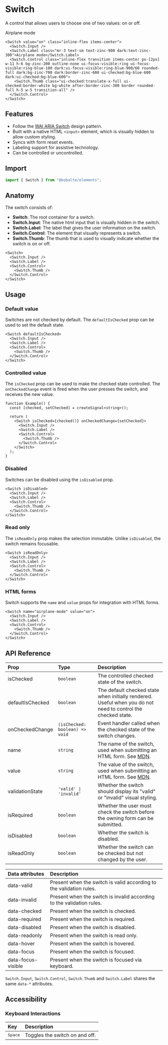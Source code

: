 

# Switch

A control that allows users to choose one of two values: on or off.

<Preview isCentered>
  <Switch value="on" class="inline-flex items-center">
    <Switch.Input />
    <Switch.Label class="mr-3 text-sm text-zinc-900 dark:text-zinc-300">Airplane mode</Switch.Label>
    <Switch.Control class="inline-flex transition items-center px-[2px] w-11 h-6 bg-zinc-200 outline-none ui-focus-visible:ring ui-focus-visible:ring-blue-100 dark:ui-focus-visible:ring-blue-900/60 rounded-full dark:bg-zinc-700 dark:border-zinc-600 ui-checked:bg-blue-600 dark:ui-checked:bg-blue-600">
      <Switch.Thumb class="ui-checked:translate-x-full ui-checked:border-white bg-white after:border-zinc-300 border rounded-full h-5 w-5 transition-all" />
    </Switch.Control>
  </Switch>
</Preview>

```tsx
<Switch value="on" class="inline-flex items-center">
  <Switch.Input />
  <Switch.Label class="mr-3 text-sm text-zinc-900 dark:text-zinc-300">Airplane mode</Switch.Label>
  <Switch.Control class="inline-flex transition items-center px-[2px] w-11 h-6 bg-zinc-200 outline-none ui-focus-visible:ring ui-focus-visible:ring-blue-100 dark:ui-focus-visible:ring-blue-900/60 rounded-full dark:bg-zinc-700 dark:border-zinc-600 ui-checked:bg-blue-600 dark:ui-checked:bg-blue-600">
    <Switch.Thumb class="ui-checked:translate-x-full ui-checked:border-white bg-white after:border-zinc-300 border rounded-full h-5 w-5 transition-all" />
  </Switch.Control>
</Switch>
```

## Features

- Follow the [WAI ARIA Switch](https://www.w3.org/WAI/ARIA/apg/patterns/switch/) design pattern.
- Built with a native HTML `<input>` element, which is visually hidden to allow custom styling.
- Syncs with form reset events.
- Labeling support for assistive technology.
- Can be controlled or uncontrolled.

## Import

```ts
import { Switch } from "@kobalte/elements";
```

## Anatomy

The switch consists of:

- **Switch**: The root container for a switch.
- **Switch.Input**: The native html input that is visually hidden in the switch.
- **Switch.Label**: The label that gives the user information on the switch.
- **Switch.Control**: The element that visually represents a switch.
- **Switch.Thumb**: The thumb that is used to visually indicate whether the switch is on or off.

```tsx
<Switch>
  <Switch.Input />
  <Switch.Label />
  <Switch.Control>
    <Switch.Thumb />
  </Switch.Control>
</Switch>
```

## Usage

### Default value

Switches are not checked by default. The `defaultIsChecked` prop can be used to set the default state.

```tsx {0}
<Switch defaultIsChecked>
  <Switch.Input />
  <Switch.Label />
  <Switch.Control>
    <Switch.Thumb />
  </Switch.Control>
</Switch>
```

### Controlled value

The `isChecked` prop can be used to make the checked state controlled. The `onCheckedChange` event is fired when the user presses the switch, and receives the new value.

```tsx {1,4}
function Example() {
  const [checked, setChecked] = createSignal<string>();

  return (
    <Switch isChecked={checked()} onCheckedChange={setChecked}>
      <Switch.Input />
      <Switch.Label />
      <Switch.Control>
        <Switch.Thumb />
      </Switch.Control>
    </Switch>
  );
}
```

### Disabled

Switches can be disabled using the `isDisabled` prop.

```tsx {0}
<Switch isDisabled>
  <Switch.Input />
  <Switch.Label />
  <Switch.Control>
    <Switch.Thumb />
  </Switch.Control>
</Switch>
```

### Read only

The `isReadOnly` prop makes the selection immutable. Unlike `isDisabled`, the switch remains focusable.

```tsx {0}
<Switch isReadOnly>
  <Switch.Input />
  <Switch.Label />
  <Switch.Control>
    <Switch.Thumb />
  </Switch.Control>
</Switch>
```

### HTML forms

Switch supports the `name` and `value` props for integration with HTML forms.

```tsx {0}
<Switch name="airplane-mode" value="on">
  <Switch.Input />
  <Switch.Label />
  <Switch.Control>
    <Switch.Thumb />
  </Switch.Control>
</Switch>
```

## API Reference

| Prop             | Type                           | Description                                                                                                                                              |
| :--------------- | :----------------------------- | :------------------------------------------------------------------------------------------------------------------------------------------------------- |
| isChecked        | `boolean`                      | The controlled checked state of the switch.                                                                                                              |
| defaultIsChecked | `boolean`                      | The default checked state when initially rendered. Useful when you do not need to control the checked state.                                             |
| onCheckedChange  | `(isChecked: boolean) => void` | Event handler called when the checked state of the switch changes.                                                                                       |
| name             | `string`                       | The name of the switch, used when submitting an HTML form. See [MDN](https://developer.mozilla.org/en-US/docs/Web/HTML/Element/input#htmlattrdefname).   |
| value            | `string`                       | The value of the switch, used when submitting an HTML form. See [MDN](https://developer.mozilla.org/en-US/docs/Web/HTML/Element/input#htmlattrdefvalue). |
| validationState  | `'valid' \| 'invalid'`         | Whether the switch should display its "valid" or "invalid" visual styling.                                                                               |
| isRequired       | `boolean`                      | Whether the user must check the switch before the owning form can be submitted.                                                                          |
| isDisabled       | `boolean`                      | Whether the switch is disabled.                                                                                                                          |
| isReadOnly       | `boolean`                      | Whether the switch can be checked but not changed by the user.                                                                                           |

| Data attributes    | Description                                                           |
| :----------------- | :-------------------------------------------------------------------- |
| data-valid         | Present when the switch is valid according to the validation rules.   |
| data-invalid       | Present when the switch is invalid according to the validation rules. |
| data-checked       | Present when the switch is checked.                                   |
| data-required      | Present when the switch is required.                                  |
| data-disabled      | Present when the switch is disabled.                                  |
| data-readonly      | Present when the switch is read only.                                 |
| data-hover         | Present when the switch is hovered.                                   |
| data-focus         | Present when the switch is focused.                                   |
| data-focus-visible | Present when the switch is focused via keyboard.                      |

`Switch.Input`, `Switch.Control`, `Switch.Thumb` and `Switch.Label` shares the same `data-*` attributes.

## Accessibility

### Keyboard Interactions

| Key              | Description                    |
| :--------------- | :----------------------------- |
| <Kbd>Space</Kbd> | Toggles the switch on and off. |

